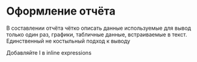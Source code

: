 # Оформление отчёта {#sec-lab-report}

В составлении отчёта чётко описать данные используемые для вывод только один раз, графики, табличные данные, встраиваемые в текст. Единственный не костыльный подход к выводу

Добавляйте I в inline expressions
